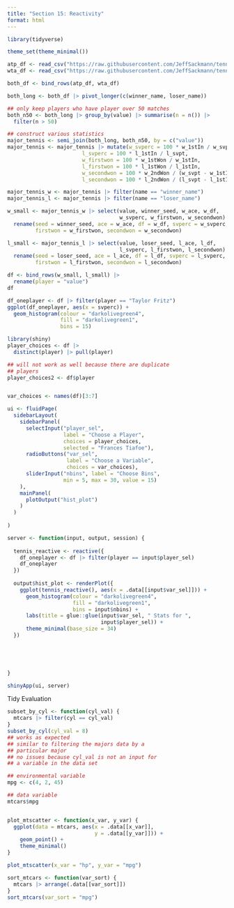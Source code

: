 ```yaml
---
title: "Section 15: Reactivity"
format: html
---
```


```r
library(tidyverse)

theme_set(theme_minimal())

atp_df <- read_csv("https://raw.githubusercontent.com/JeffSackmann/tennis_atp/master/atp_matches_2023.csv")
wta_df <- read_csv("https://raw.githubusercontent.com/JeffSackmann/tennis_wta/master/wta_matches_2023.csv")

both_df <- bind_rows(atp_df, wta_df)

both_long <- both_df |> pivot_longer(c(winner_name, loser_name))

## only keep players who have player over 50 matches
both_n50 <- both_long |> group_by(value) |> summarise(n = n()) |>
  filter(n > 50)

## construct various statistics
major_tennis <- semi_join(both_long, both_n50, by = c("value"))
major_tennis <- major_tennis |> mutate(w_svperc = 100 * w_1stIn / w_svpt,
                        l_svperc = 100 * l_1stIn / l_svpt,
                        w_firstwon = 100 * w_1stWon / w_1stIn,
                        l_firstwon = 100 * l_1stWon / l_1stIn,
                        w_secondwon = 100 * w_2ndWon / (w_svpt - w_1stIn),
                        l_secondwon = 100 * l_2ndWon / (l_svpt - l_1stIn))

major_tennis_w <- major_tennis |> filter(name == "winner_name")
major_tennis_l <- major_tennis |> filter(name == "loser_name")

w_small <- major_tennis_w |> select(value, winner_seed, w_ace, w_df,
                                    w_svperc, w_firstwon, w_secondwon) |>
  rename(seed = winner_seed, ace = w_ace, df = w_df, svperc = w_svperc,
         firstwon = w_firstwon, secondwon = w_secondwon)

l_small <- major_tennis_l |> select(value, loser_seed, l_ace, l_df,
                                    l_svperc, l_firstwon, l_secondwon) |>
  rename(seed = loser_seed, ace = l_ace, df = l_df, svperc = l_svperc,
         firstwon = l_firstwon, secondwon = l_secondwon)

df <- bind_rows(w_small, l_small) |>
  rename(player = "value")
df
```

```r
df_oneplayer <- df |> filter(player == "Taylor Fritz")
ggplot(df_oneplayer, aes(x = svperc)) +
  geom_histogram(colour = "darkolivegreen4",
                 fill = "darkolivegreen1",
                 bins = 15)
```

```r
library(shiny)
player_choices <- df |>
  distinct(player) |> pull(player)

## will not work as well because there are duplicate
## players
player_choices2 <- df$player


var_choices <- names(df)[3:7]

ui <- fluidPage(
  sidebarLayout(
    sidebarPanel(
      selectInput("player_sel",
                  label = "Choose a Player",
                  choices = player_choices,
                  selected = "Frances Tiafoe"),
      radioButtons("var_sel",
                   label = "Choose a Variable",
                   choices = var_choices),
      sliderInput("nbins", label = "Choose Bins",
                  min = 5, max = 30, value = 15)
    ),
    mainPanel(
      plotOutput("hist_plot")
    )
  )
  
)

server <- function(input, output, session) {
  
  tennis_reactive <- reactive({
    df_oneplayer <- df |> filter(player == input$player_sel)
    df_oneplayer
  })
  
  output$hist_plot <- renderPlot({
    ggplot(tennis_reactive(), aes(x = .data[[input$var_sel]])) +
      geom_histogram(colour = "darkolivegreen4",
                     fill = "darkolivegreen1",
                     bins = input$nbins) +
      labs(title = glue::glue(input$var_sel, " Stats for ",
                              input$player_sel)) +
      theme_minimal(base_size = 34)
  })
    



  
}

shinyApp(ui, server)
```

Tidy Evaluation

```r
subset_by_cyl <- function(cyl_val) {
  mtcars |> filter(cyl == cyl_val)
}
subset_by_cyl(cyl_val = 8)
## works as expected 
## similar to filtering the majors data by a 
## particular major
## no issues because cyl_val is not an input for 
## a variable in the data set

## environmental variable
mpg <- c(4, 2, 45)

## data variable
mtcars$mpg


plot_mtscatter <- function(x_var, y_var) {
  ggplot(data = mtcars, aes(x = .data[[x_var]],
                            y = .data[[y_var]])) +
    geom_point() +
    theme_minimal()
}

plot_mtscatter(x_var = "hp", y_var = "mpg")

sort_mtcars <- function(var_sort) {
  mtcars |> arrange(.data[[var_sort]])
}
sort_mtcars(var_sort = "mpg")
```